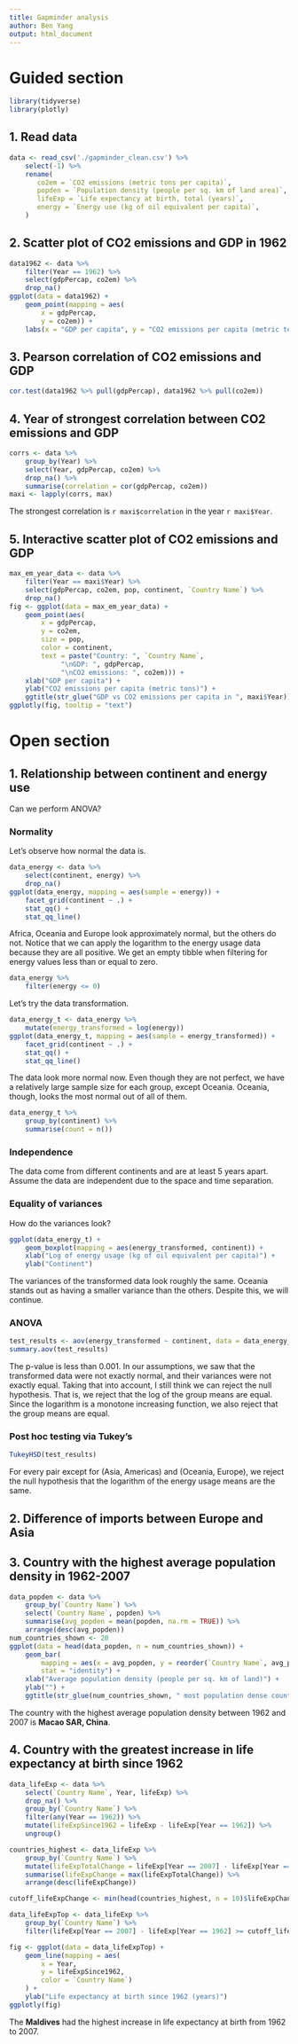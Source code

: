 ```yaml
---
title: Gapminder analysis
author: Ben Yang
output: html_document
---
```


# Guided section

```r
library(tidyverse)
library(plotly)
```

## 1. Read data

```r
data <- read_csv('./gapminder_clean.csv') %>%
    select(-1) %>%
    rename(
       co2em = `CO2 emissions (metric tons per capita)`,
       popden = `Population density (people per sq. km of land area)`,
       lifeExp = `Life expectancy at birth, total (years)`,
       energy = `Energy use (kg of oil equivalent per capita)`,
    )
```

## 2. Scatter plot of CO2 emissions and GDP in 1962

```r
data1962 <- data %>%
    filter(Year == 1962) %>%
    select(gdpPercap, co2em) %>%
    drop_na()
ggplot(data = data1962) +
    geom_point(mapping = aes(
        x = gdpPercap,
        y = co2em)) +
    labs(x = "GDP per capita", y = "CO2 emissions per capita (metric tons)")
```

## 3. Pearson correlation of CO2 emissions and GDP

```r
cor.test(data1962 %>% pull(gdpPercap), data1962 %>% pull(co2em))
```

## 4. Year of strongest correlation between CO2 emissions and GDP

```r
corrs <- data %>%
    group_by(Year) %>%
    select(Year, gdpPercap, co2em) %>%
    drop_na() %>%
    summarise(correlation = cor(gdpPercap, co2em))
maxi <- lapply(corrs, max)
```

The strongest correlation is `r maxi$correlation` in the year `r maxi$Year`.

## 5. Interactive scatter plot of CO2 emissions and GDP

```r
max_em_year_data <- data %>%
    filter(Year == maxi$Year) %>%
    select(gdpPercap, co2em, pop, continent, `Country Name`) %>%
    drop_na()
fig <- ggplot(data = max_em_year_data) +
    geom_point(aes(
        x = gdpPercap,
        y = co2em,
        size = pop,
        color = continent,
        text = paste("Country: ", `Country Name`,
             "\nGDP: ", gdpPercap,
             "\nCO2 emissions: ", co2em))) +
    xlab("GDP per capita") +
    ylab("CO2 emissions per capita (metric tons)") +
    ggtitle(str_glue("GDP vs CO2 emissions per capita in ", maxi$Year))
ggplotly(fig, tooltip = "text")
```

# Open section

## 1. Relationship between continent and energy use

Can we perform ANOVA?

### Normality

Let's observe how normal the data is.

```r
data_energy <- data %>%
    select(continent, energy) %>%
    drop_na()
ggplot(data_energy, mapping = aes(sample = energy)) +
    facet_grid(continent ~ .) +
    stat_qq() +
    stat_qq_line()
```

Africa, Oceania and Europe look approximately normal, but the others do not.
Notice that we can apply the logarithm to the energy usage data because they
are all positive. We get an empty tibble when filtering for energy values less
than or equal to zero.

```r
data_energy %>%
    filter(energy <= 0)
```

Let's try the data transformation.

```r
data_energy_t <- data_energy %>%
    mutate(energy_transformed = log(energy))
ggplot(data_energy_t, mapping = aes(sample = energy_transformed)) +
    facet_grid(continent ~ .) +
    stat_qq() +
    stat_qq_line()
```

The data look more normal now. Even though they are not perfect, we have a relatively large sample size for each group, except Oceania. Oceania, though, looks the most normal out of all of them.

```r
data_energy_t %>%
    group_by(continent) %>%
    summarise(count = n())
```

### Independence

The data come from different continents and are at least 5 years apart. Assume
the data are independent due to the space and time separation.

### Equality of variances

How do the variances look?

```r
ggplot(data_energy_t) +
    geom_boxplot(mapping = aes(energy_transformed, continent)) +
    xlab("Log of energy usage (kg of oil equivalent per capita)") +
    ylab("Continent")
```

The variances of the transformed data look roughly the same. Oceania stands out
as having a smaller variance than the others. Despite this, we will continue.

### ANOVA

```r
test_results <- aov(energy_transformed ~ continent, data = data_energy_t)
summary.aov(test_results)
```

The p-value is less than 0.001. In our assumptions, we saw that the transformed
data were not exactly normal, and their variances were not exactly equal.
Taking that into account, I still think we can reject the null hypothesis. That
is, we reject that the log of the group means are equal. Since the logarithm is
a monotone increasing function, we also reject that the group means are equal.

### Post hoc testing via Tukey's

```r
TukeyHSD(test_results)
```

For every pair except for (Asia, Americas) and (Oceania, Europe), we reject the null hypothesis that the logarithm of the energy usage means are the same.

## 2. Difference of imports between Europe and Asia

## 3. Country with the highest average population density in 1962-2007

```r
data_popden <- data %>%
    group_by(`Country Name`) %>%
    select(`Country Name`, popden) %>%
    summarise(avg_popden = mean(popden, na.rm = TRUE)) %>%
    arrange(desc(avg_popden))
num_countries_shown <- 20
ggplot(data = head(data_popden, n = num_countries_shown)) +
    geom_bar(
        mapping = aes(x = avg_popden, y = reorder(`Country Name`, avg_popden)),
        stat = "identity") +
    xlab("Average population density (people per sq. km of land)") +
    ylab("") +
    ggtitle(str_glue(num_countries_shown, " most population dense countries 1962-2007"))
```

The country with the highest average population density between 1962 and 2007
is __Macao SAR, China__.

## 4. Country with the greatest increase in life expectancy at birth since 1962

```r
data_lifeExp <- data %>%
    select(`Country Name`, Year, lifeExp) %>%
    drop_na() %>%
    group_by(`Country Name`) %>%
    filter(any(Year == 1962)) %>%
    mutate(lifeExpSince1962 = lifeExp - lifeExp[Year == 1962]) %>%
    ungroup()

countries_highest <- data_lifeExp %>%
    group_by(`Country Name`) %>%
    mutate(lifeExpTotalChange = lifeExp[Year == 2007] - lifeExp[Year == 1962]) %>%
    summarise(lifeExpChange = max(lifeExpTotalChange)) %>%
    arrange(desc(lifeExpChange))

cutoff_lifeExpChange <- min(head(countries_highest, n = 10)$lifeExpChange)

data_lifeExpTop <- data_lifeExp %>%
    group_by(`Country Name`) %>%
    filter(lifeExp[Year == 2007] - lifeExp[Year == 1962] >= cutoff_lifeExpChange)

fig <- ggplot(data = data_lifeExpTop) + 
    geom_line(mapping = aes(
        x = Year,
        y = lifeExpSince1962,
        color = `Country Name`)
    ) +
    ylab("Life expectancy at birth since 1962 (years)")
ggplotly(fig)
```

The __Maldives__ had the highest increase in life expectancy at birth from 1962 to 2007.
